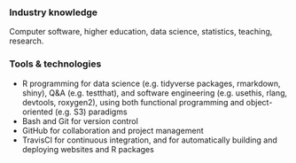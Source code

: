 ### Industry knowledge

Computer software, higher education, data science, statistics, teaching, research.

### Tools & technologies

* R programming for data science (e.g. tidyverse packages, rmarkdown, shiny), Q&A (e.g. testthat), and software engineering (e.g. usethis, rlang, devtools, roxygen2), using both functional programming and object-oriented (e.g. S3) paradigms
* Bash and Git for version control
* GitHub for collaboration and project management
* TravisCI for continuous integration, and for automatically building and deploying websites and R packages

